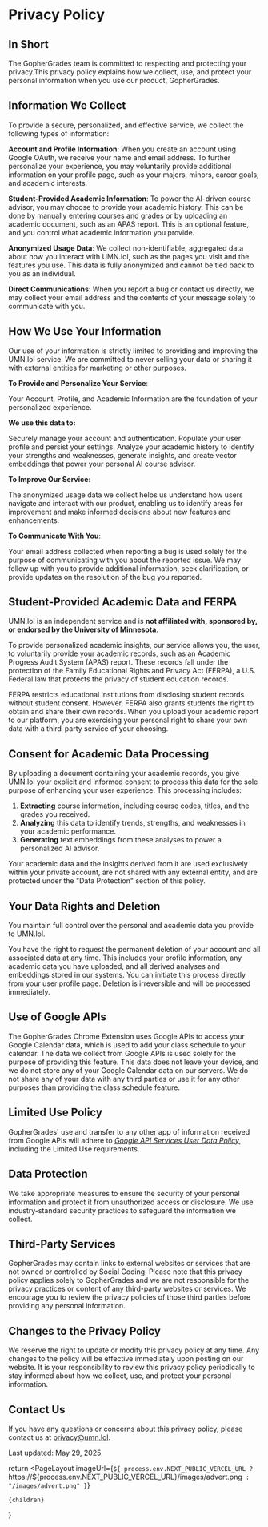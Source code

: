 
# Privacy Policy

## In Short
The GopherGrades team is committed to respecting and protecting your privacy.This privacy policy explains how we
collect, use, and protect your personal information when you use our product, GopherGrades.

## Information We Collect
To provide a secure, personalized, and effective service, we collect the following types of information:

**Account and Profile Information**: When you create an account using Google OAuth, we receive your name and email address. To further personalize your experience, you may voluntarily provide additional information on your profile page, such as your majors, minors, career goals, and academic interests.

**Student-Provided Academic Information**: To power the AI-driven course advisor, you may choose to provide your academic history. This can be done by manually entering courses and grades or by uploading an academic document, such as an APAS report. This is an optional feature, and you control what academic information you provide.

**Anonymized Usage Data**: We collect non-identifiable, aggregated data about how you interact with UMN.lol, such as the pages you visit and the features you use. This data is fully anonymized and cannot be tied back to you as an individual.

**Direct Communications**: When you report a bug or contact us directly, we may collect your email address and the contents of your message solely to communicate with you.

## How We Use Your Information
Our use of your information is strictly limited to providing and improving the UMN.lol service. We are committed to never selling your data or sharing it with external entities for marketing or other purposes.

**To Provide and Personalize Your Service**: 

Your Account, Profile, and Academic Information are the foundation of your personalized experience. 

**We use this data to:**

Securely manage your account and authentication.
Populate your user profile and persist your settings.
Analyze your academic history to identify your strengths and weaknesses, generate insights, and create vector embeddings that power your personal AI course advisor.

**To Improve Our Service:**

The anonymized usage data we collect helps us understand how users navigate and interact with our product, enabling us to identify areas for improvement and make informed decisions about new features and enhancements.

**To Communicate With You**: 

Your email address collected when reporting a bug is used solely for the purpose of communicating with you about the reported issue. We may follow up with you to provide additional information, seek clarification, or provide updates on the resolution of the bug you reported.

## Student-Provided Academic Data and FERPA

UMN.lol is an independent service and is **not affiliated with, sponsored by, or endorsed by the University of Minnesota**.

To provide personalized academic insights, our service allows you, the user, to voluntarily provide your academic records, such as an Academic Progress Audit System (APAS) report. These records fall under the protection of the Family Educational Rights and Privacy Act (FERPA), a U.S. Federal law that protects the privacy of student education records.

FERPA restricts educational institutions from disclosing student records without student consent. However, FERPA also grants students the right to obtain and share their own records. When you upload your academic report to our platform, you are exercising your personal right to share your own data with a third-party service of your choosing.

## Consent for Academic Data Processing

By uploading a document containing your academic records, you give UMN.lol your explicit and informed consent to process this data for the sole purpose of enhancing your user experience. This processing includes:

1.  **Extracting** course information, including course codes, titles, and the grades you received.
2.  **Analyzing** this data to identify trends, strengths, and weaknesses in your academic performance.
3.  **Generating** text embeddings from these analyses to power a personalized AI advisor.

Your academic data and the insights derived from it are used exclusively within your private account, are not shared with any external entity, and are protected under the "Data Protection" section of this policy.

## Your Data Rights and Deletion

You maintain full control over the personal and academic data you provide to UMN.lol.

You have the right to request the permanent deletion of your account and all associated data at any time. This includes your profile information, any academic data you have uploaded, and all derived analyses and embeddings stored in our systems. You can initiate this process directly from your user profile page. Deletion is irreversible and will be processed immediately.

## Use of Google APIs

The GopherGrades Chrome Extension uses Google APIs to access your Google Calendar data, which is used to add
your class schedule to your calendar. The data we collect from Google APIs is used solely for the purpose of
providing this feature. This data does not leave your device, and we do not store any of your Google Calendar data on
our servers. We do not share any of your data with any third parties or use it for any other purposes
than providing the class schedule feature.

## Limited Use Policy

GopherGrades' use and transfer to any other app of information received from Google APIs will adhere to _[Google API
Services User Data Policy](https://developers.google.com/terms/api-services-user-data-policy#additional_requirements_for_specific_api_scopes)_,
including the Limited Use requirements.

## Data Protection

We take appropriate measures to ensure the security of your personal information and protect it from unauthorized access
or disclosure. We use industry-standard security practices to safeguard the information we collect.

## Third-Party Services

GopherGrades may contain links to external websites or services that are not owned or controlled by Social Coding.
Please note that this privacy policy applies solely to GopherGrades and we are not responsible for the privacy practices
or content of any third-party websites or services. We encourage you to review the privacy policies of those third
parties before providing any personal information.
## Changes to the Privacy Policy

We reserve the right to update or modify this privacy policy at any time. Any changes to the policy will be effective
immediately upon posting on our website. It is your responsibility to review this privacy policy periodically to stay
informed about how we collect, use, and protect your personal information.

## Contact Us

If you have any questions or concerns about this privacy policy, please contact us at privacy@umn.lol.

Last updated: May 29, 2025

  return <PageLayout
    imageUrl={`${
      process.env.NEXT_PUBLIC_VERCEL_URL
        ? `https://${process.env.NEXT_PUBLIC_VERCEL_URL}/images/advert.png`
        : "/images/advert.png"
    }`}
  >
    {children}

  </PageLayout>
}
